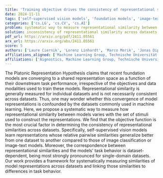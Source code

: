 ```yaml
---
title: 'Training objective drives the consistency of representational similarity across datasets'
date: 2024-11-11
tags: ['self-supervised vision models', 'foundation models', 'image-text models', 'Platonic Representation Hypothesis', 'image classification', 'systematic measurement of similarities', 'representational similarity', 'downstream task performance', 'dataset-dependent behavior']
categories: ['cs.LG', 'cs.CV', 'cs.AI']
problem: systematic way to measure representational similarity between models
solution: inconsistency of representational similarity across datasets
pdf_url: https://arxiv.org/pdf/2411.05561
arx_url: https://arxiv.org/abs/2411.05561
score: 5
authors: ['Laure Ciernik', 'Lorenz Linhardt', 'Marco Morik', 'Jonas Dippel', 'Simon Kornblith', 'Lukas Muttenthaler']
affiliations_aligned: ['Machine Learning Group, Technische Universität Berlin, BIFOLD, Hector Fellow Academy, Berlin, Germany', 'Machine Learning Group, Technische Universität Berlin, BIFOLD, Berlin, Germany', 'Machine Learning Group, Technische Universität Berlin, BIFOLD, Berlin, Germany', 'Aignostics, Machine Learning Group, Technische Universität Berlin, BIFOLD, Berlin, Germany', 'Anthropic, San Francisco, CA, USA', 'Google DeepMind, Machine Learning Group, Technische Universität Berlin, BIFOLD, Berlin, Germany']
affiliations: ['Aignostics, Machine Learning Group, Technische Universität Berlin, BIFOLD, Berlin, Germany', 'Machine Learning Group, Technische Universität Berlin, BIFOLD, Hector Fellow Academy, Berlin, Germany', 'Google DeepMind, Machine Learning Group, Technische Universität Berlin, BIFOLD, Berlin, Germany', 'Machine Learning Group, Technische Universität Berlin, BIFOLD, Berlin, Germany', 'Anthropic, San Francisco, CA, USA']
---
```



The Platonic Representation Hypothesis claims that recent foundation models are converging to a shared representation space as a function of their downstream task performance, irrespective of the objectives and data modalities used to train these models. Representational similarity is generally measured for individual datasets and is not necessarily consistent across datasets. Thus, one may wonder whether this convergence of model representations is confounded by the datasets commonly used in machine learning. Here, we propose a systematic way to measure how representational similarity between models varies with the set of stimuli used to construct the representations. We find that the objective function is the most crucial factor in determining the consistency of representational similarities across datasets. Specifically, self-supervised vision models learn representations whose relative pairwise similarities generalize better from one dataset to another compared to those of image classification or image-text models. Moreover, the correspondence between representational similarities and the models' task behavior is dataset-dependent, being most strongly pronounced for single-domain datasets. Our work provides a framework for systematically measuring similarities of model representations across datasets and linking those similarities to differences in task behavior.